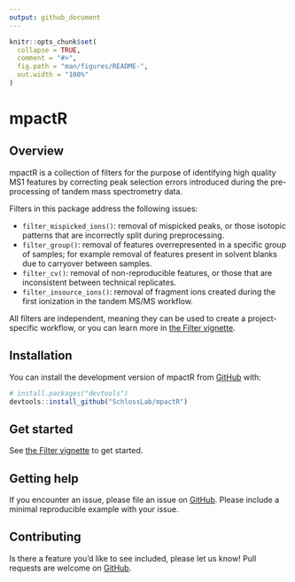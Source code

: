 ```yaml
---
output: github_document
---
```


<!-- README.md is generated from README.Rmd. Please edit that file -->

```r
knitr::opts_chunk$set(
  collapse = TRUE,
  comment = "#>",
  fig.path = "man/figures/README-",
  out.width = "100%"
)
```

# mpactR

<!-- badges: start -->
<!-- badges: end -->

## Overview

mpactR is a collection of filters for the purpose of identifying high quality MS1 features by correcting peak selection errors introduced during the pre-processing of tandem mass spectrometry data. 

Filters in this package address the following issues:

- `filter_mispicked_ions()`: removal of mispicked peaks, or those isotopic patterns that are incorrectly split during preprocessing.
- `filter_group()`: removal of features overrepresented in a specific group of samples; for example removal of features present in solvent blanks due to carryover between samples.
- `filter_cv()`: removal of non-reproducible features, or those that are inconsistent between technical replicates.
- `filter_insource_ions()`: removal of fragment ions created during the first ionization in the tandem MS/MS workflow.

All filters are independent, meaning they can be used to create a project-specific workflow, or you can learn more in [the Filter vignette](articles/filter2.html).

## Installation

You can install the development version of mpactR from [GitHub](https://github.com/SchlossLab/mpactR) with:

``` r
# install.packages("devtools")
devtools::install_github("SchlossLab/mpactR")
```

## Get started

See [the Filter vignette](articles/filter2.html) to get started.

## Getting help

If you encounter an issue, please file an issue on [GitHub](https://github.com/SchlossLab/mpactR/issues). Please include a minimal reproducible example with your issue.

## Contributing

Is there a feature you'd like to see included, please let us know! Pull requests are welcome on [GitHub](https://github.com/SchlossLab/mpactR/pulls). 
